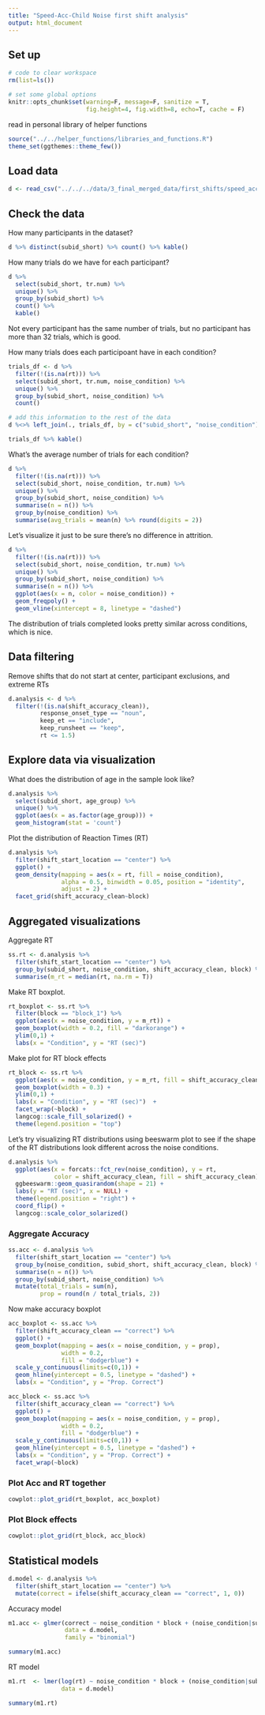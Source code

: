 ```yaml
---
title: "Speed-Acc-Child Noise first shift analysis"
output: html_document
---
```


## Set up 

```r
# code to clear workspace
rm(list=ls()) 

# set some global options
knitr::opts_chunk$set(warning=F, message=F, sanitize = T, 
                      fig.height=4, fig.width=8, echo=T, cache = F)
```

read in personal library of helper functions

```r
source("../../helper_functions/libraries_and_functions.R")
theme_set(ggthemes::theme_few())
```

## Load data

```r
d <- read_csv("../../../data/3_final_merged_data/first_shifts/speed_acc_child_noise_fstshift_tidy.csv")
```

## Check the data

How many participants in the dataset?  

```r
d %>% distinct(subid_short) %>% count() %>% kable()
```

How many trials do we have for each participant?

```r
d %>% 
  select(subid_short, tr.num) %>% 
  unique() %>% 
  group_by(subid_short) %>%
  count() %>% 
  kable()
```

Not every participant has the same number of trials, but no participant has more than 32 trials, which is good.

How many trials does each participoant have in each condition? 

```r
trials_df <- d %>% 
  filter(!(is.na(rt))) %>% 
  select(subid_short, tr.num, noise_condition) %>% 
  unique() %>% 
  group_by(subid_short, noise_condition) %>%
  count() 

# add this information to the rest of the data
d %<>% left_join(., trials_df, by = c("subid_short", "noise_condition"))

trials_df %>% kable()
```

What's the average number of trials for each condition?

```r
d %>% 
  filter(!(is.na(rt))) %>% 
  select(subid_short, noise_condition, tr.num) %>% 
  unique() %>% 
  group_by(subid_short, noise_condition) %>% 
  summarise(n = n()) %>% 
  group_by(noise_condition) %>% 
  summarise(avg_trials = mean(n) %>% round(digits = 2))
```

Let's visualize it just to be sure there's no difference in attrition.

```r
d %>% 
  filter(!(is.na(rt))) %>% 
  select(subid_short, noise_condition, tr.num) %>% 
  unique() %>% 
  group_by(subid_short, noise_condition) %>% 
  summarise(n = n()) %>% 
  ggplot(aes(x = n, color = noise_condition)) +
  geom_freqpoly() +
  geom_vline(xintercept = 8, linetype = "dashed")
```

The distribution of trials completed looks pretty similar across conditions, which is nice. 

## Data filtering

Remove shifts that do not start at center, participant exclusions, and extreme RTs

```r
d.analysis <- d %>% 
  filter(!(is.na(shift_accuracy_clean)),
         response_onset_type == "noun",
         keep_et == "include",
         keep_runsheet == "keep",
         rt <= 1.5) 
```

## Explore data via visualization

What does the distribution of age in the sample look like? 

```r
d.analysis %>% 
  select(subid_short, age_group) %>% 
  unique() %>% 
  ggplot(aes(x = as.factor(age_group))) +
  geom_histogram(stat = 'count')
```

Plot the distribution of Reaction Times (RT)

```r
d.analysis %>% 
  filter(shift_start_location == "center") %>% 
  ggplot() + 
  geom_density(mapping = aes(x = rt, fill = noise_condition), 
               alpha = 0.5, binwidth = 0.05, position = "identity", 
               adjust = 2) +
  facet_grid(shift_accuracy_clean~block)
```

## Aggregated visualizations

Aggregate RT

```r
ss.rt <- d.analysis %>% 
  filter(shift_start_location == "center") %>% 
  group_by(subid_short, noise_condition, shift_accuracy_clean, block) %>% 
  summarise(m_rt = median(rt, na.rm = T)) 
```

Make RT boxplot.

```r
rt_boxplot <- ss.rt %>% 
  filter(block == "block_1") %>% 
  ggplot(aes(x = noise_condition, y = m_rt)) + 
  geom_boxplot(width = 0.2, fill = "darkorange") +
  ylim(0,1) +
  labs(x = "Condition", y = "RT (sec)")  
```

Make plot for RT block effects

```r
rt_block <- ss.rt %>% 
  ggplot(aes(x = noise_condition, y = m_rt, fill = shift_accuracy_clean)) + 
  geom_boxplot(width = 0.3) +
  ylim(0,1) +
  labs(x = "Condition", y = "RT (sec)")  +
  facet_wrap(~block) +
  langcog::scale_fill_solarized() +
  theme(legend.position = "top")
```

Let's try visualizing RT distributions using beeswarm plot to see if the shape of the RT distributions look different across the noise conditions.

```r
d.analysis %>% 
  ggplot(aes(x = forcats::fct_rev(noise_condition), y = rt, 
             color = shift_accuracy_clean, fill = shift_accuracy_clean)) +
  ggbeeswarm::geom_quasirandom(shape = 21) + 
  labs(y = "RT (sec)", x = NULL) +
  theme(legend.position = "right") + 
  coord_flip() +
  langcog::scale_color_solarized()
```

### Aggregate Accuracy

```r
ss.acc <- d.analysis %>% 
  filter(shift_start_location == "center") %>% 
  group_by(noise_condition, subid_short, shift_accuracy_clean, block) %>% 
  summarise(n = n()) %>% 
  group_by(subid_short, noise_condition) %>% 
  mutate(total_trials = sum(n),
         prop = round(n / total_trials, 2)) 
```

Now make accuracy boxplot

```r
acc_boxplot <- ss.acc %>% 
  filter(shift_accuracy_clean == "correct") %>% 
  ggplot() + 
  geom_boxplot(mapping = aes(x = noise_condition, y = prop), 
               width = 0.2,
               fill = "dodgerblue") +
  scale_y_continuous(limits=c(0,1)) + 
  geom_hline(yintercept = 0.5, linetype = "dashed") +
  labs(x = "Condition", y = "Prop. Correct") 
```


```r
acc_block <- ss.acc %>% 
  filter(shift_accuracy_clean == "correct") %>% 
  ggplot() + 
  geom_boxplot(mapping = aes(x = noise_condition, y = prop), 
               width = 0.2,
               fill = "dodgerblue") +
  scale_y_continuous(limits=c(0,1)) + 
  geom_hline(yintercept = 0.5, linetype = "dashed") +
  labs(x = "Condition", y = "Prop. Correct") +
  facet_wrap(~block) 
```

### Plot Acc and RT together

```r
cowplot::plot_grid(rt_boxplot, acc_boxplot)
```

### Plot Block effects

```r
cowplot::plot_grid(rt_block, acc_block)
```

## Statistical models

```r
d.model <- d.analysis %>% 
  filter(shift_start_location == "center") %>% 
  mutate(correct = ifelse(shift_accuracy_clean == "correct", 1, 0))
```

Accuracy model

```r
m1.acc <- glmer(correct ~ noise_condition * block + (noise_condition|subid_short) + (1|target_image), 
                data = d.model,
                family = "binomial")

summary(m1.acc)
```

RT model

```r
m1.rt  <- lmer(log(rt) ~ noise_condition * block + (noise_condition|subid_short) + (1|target_image), 
               data = d.model)

summary(m1.rt)
```
